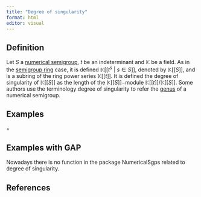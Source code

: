 ```yaml
---
title: "Degree of singularity"
format: html
editor: visual
---
```


## Definition

Let $S$ a [numerical semigroup](Numerical-semigroup.qmd), $t$ be an indeterminant and $\mathbb{K}$ be a field. As in the [semigroup ring](Semigroup-ring.qmd) case, it is defined $\mathbb{K}[[t^s ~ | ~ s \in S]]$, denoted by $\mathbb{K}[[S]]$, and is a subring of the ring power series $\mathbb{K}[[t]]$. It is defined the degree of singularity of $\mathbb{K}[[S]]$ as the length of the $\mathbb{K}[[S]]-$module $\mathbb{K}[[t]]/\mathbb{K}[[S]]$. Some authors use the terminology degree of singularity to refer the [genus]() of a numerical semigroup.

## Examples

$\circ$

## Examples with GAP

Nowadays there is no function in the package NumericalSgps related to degree of singularity.

## References
